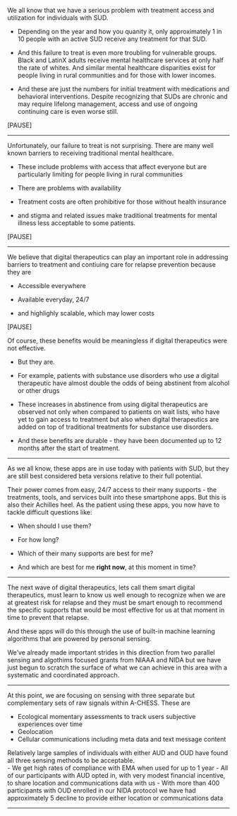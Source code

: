 We all know that we have a serious problem with treatment access and utilization for individuals with SUD.

- Depending on the year and how you quanity it, only approximately 1 in 10 people with an active SUD receive any treatment for that SUD. 

- And this failure to treat is even more troubling for vulnerable groups.  Black and LatinX adults receive mental healthcare services at only half the rate of whites.  And similar mental healthcare disparities exist for people living in rural communities and for those with lower incomes.

- And these are just the numbers for initial treatment with medications and behavioral interventions.   Despite recognizing that SUDs are chronic and may require lifelong management, access and use of ongoing continuing care is even worse still.

[PAUSE]

-----

Unfortunately, our failure to treat is not surprising.  There are many well known barriers to receiving traditional mental healthcare.

- These include problems with access that affect everyone but are particularly limiting for people living in rural communities

- There are problems with availability

- Treatment costs are often prohibitive for those without health insurance 

- and stigma and related issues make traditional treatments for mental illness less acceptable to some patients.  

[PAUSE]

-----

We believe that digital therapeutics can play an important role in addressing barriers to treatment and contiuing care for relapse prevention because they are 

- Accessible everywhere

- Available everyday, 24/7

- and highlighly scalable, which may lower costs

[PAUSE]

Of course, these benefits would be meaningless if digital therapeutics were not effective.

- But they are.

- For example, patients with substance use disorders who use a digital therapeutic have almost double the odds of being abstinent from alcohol or other drugs

- These increases in abstinence from using digital therapeutics are observed not only when compared to patients on wait lists, who have yet to gain access to treatment but also when digital therapeutics are added on top of traditional treatments for substance use disorders.

- And these benefits are durable - they have been documented up to 12 months after the start of treatment.  

<!-- where to add ref to Dave and center at the forefront of this work over decades -->

-----

As we all know, these apps are in use today with patients with SUD, but they are still best considered beta versions relative to their full potential. 

Their power comes from easy, 24/7 access to their many supports - the treatments, tools, and services built into these smartphone apps. But this is also their Achilles heel. As the patient using these apps, you now have to tackle difficult questions like:

- When should I use them?

- For how long?

- Which of their many supports are best for me?

- And which are best for me **right now**, at this moment in time?

-----

The next wave of digital therapeutics, lets call them smart digital therapeutics, must learn to know us well enough to recognize when we are at greatest risk for relapse and they must be smart enough to recommend the specific supports that would be most effective for us at that moment in time to prevent that relapse.

And these apps will do this through the use of built-in machine learning algorithms that are powered by personal sensing.

We've already made important strides in this direction from two parallel sensing and algothims focused grants from NIAAA and NIDA but we have just begun to scratch the surface of what we can achieve in this area with a systematic and coordinated approach.

-----

At this point, we are focusing on sensing with three separate but complementary sets of raw signals within A-CHESS.  These are

- Ecological momentary assessments to track users subjective experiences over time
- Geolocation
- Cellular communications including meta data and text message content

Relatively large samples of individuals with either AUD and OUD have found all three sensing methods to be acceptable.  
 - We get high rates of compliance with EMA when used for up to 1 year
 - All of our participants with AUD opted in, with very modest financial incentive, to share location and communications data with us
 - With more than 400 participants with OUD enrolled in our NIDA protocol we have had approximately 5 decline to provide either location or communications data

-----



